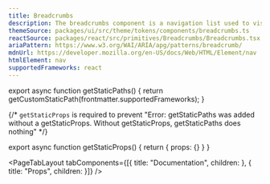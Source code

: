 ```yaml
---
title: Breadcrumbs
description: The breadcrumbs component is a navigation list used to visualize the information architecture of a website and the users current place in the hierarchy.
themeSource: packages/ui/src/theme/tokens/components/breadcrumbs.ts
reactSource: packages/react/src/primitives/Breadcrumbs/Breadcrumbs.tsx
ariaPattern: https://www.w3.org/WAI/ARIA/apg/patterns/breadcrumb/
mdnUrl: https://developer.mozilla.org/en-US/docs/Web/HTML/Element/nav
htmlElement: nav
supportedFrameworks: react
---
```



export async function getStaticPaths() {
  return getCustomStaticPath(frontmatter.supportedFrameworks);
}

{/*  `getStaticProps` is required to prevent "Error: getStaticPaths was added without a getStaticProps. Without getStaticProps, getStaticPaths does nothing" */}

export async function getStaticProps() {
  return { props: {} }
}

<PageTabLayout 
  tabComponents={[{
    title: "Documentation", 
    children: <ReactPage />
  },
  {
    title: "Props", 
    children: <PropsTableTab 
                componentName={frontmatter.title} 
                PropsData={data} 
                htmlElement={frontmatter.htmlElement} 
                mdnUrl={frontmatter.mdnUrl}
              />
  }]}
/>
